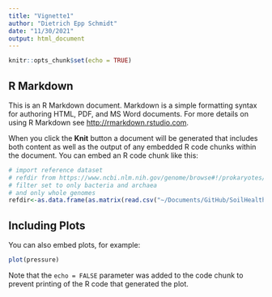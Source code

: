 ```yaml
---
title: "Vignette1"
author: "Dietrich Epp Schmidt"
date: "11/30/2021"
output: html_document
---
```


```r
knitr::opts_chunk$set(echo = TRUE)
```

## R Markdown

This is an R Markdown document. Markdown is a simple formatting syntax for authoring HTML, PDF, and MS Word documents. For more details on using R Markdown see <http://rmarkdown.rstudio.com>.

When you click the **Knit** button a document will be generated that includes both content as well as the output of any embedded R code chunks within the document. You can embed an R code chunk like this:

```r
# import reference dataset
# refdir from https://www.ncbi.nlm.nih.gov/genome/browse#!/prokaryotes/
# filter set to only bacteria and archaea
# and only whole genomes
refdir<-as.data.frame(as.matrix(read.csv("~/Documents/GitHub/SoilHealthDB/prokaryotes.csv", sep=",")))
```

## Including Plots

You can also embed plots, for example:

```r
plot(pressure)
```

Note that the `echo = FALSE` parameter was added to the code chunk to prevent printing of the R code that generated the plot.
